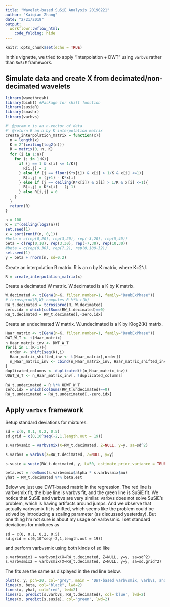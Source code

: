 ```yaml
---
title: "Wavelet-based SuSiE Analysis 20190221"
author: "Kaiqian Zhang"
date: "2/21/2019"
output: 
  workflowr::wflow_html:
    code_folding: hide
---
```



```r
knitr::opts_chunk$set(echo = TRUE)
```

In this vignette, we tried to apply "interpolation + DWT" using `varbvs` rather than `SuSiE` framework.

## Simulate data and create X from decimated/non-decimated wavelets

```r
library(wavethresh)
library(binhf) #Package for shift function
library(susieR)
library(smashr)
library(varbvs)
```

```r
#' @param x is an n-vector of data
#' @return R an n by K interpolation matrix
create_interpolation_matrix = function(x){
  n = length(x)
  K = 2^(ceiling(log2(n)))
  R = matrix(0, n, K)
  for (i in 1:n){
    for (j in 1:K){
      if (j == 1 & x[i] <= 1/K){
        R[i,j] = 1
      } else if (j == floor(K*x[i]) & x[i] > 1/K & x[i] <=1){
        R[i,j] = (j+1) - K*x[i]
      } else if (j == ceiling(K*x[i]) & x[i] > 1/K & x[i] <=1){
        R[i,j] = K*x[i] - (j-1)
      } else R[i,j] = 0
    }
  }
  return(R)
}
```

```r
n = 100
K = 2^(ceiling(log2(n)))
set.seed(1)
x = sort(runif(n, 0,1))
#beta = c(rep(0,20), rep(3,20), rep(-3,20), rep(5,40))
beta = c(rep(0,10), rep(3,30), rep(-7,30), rep(10,30))
#beta = c(rep(0,30), rep(7,2), rep(0,100-32))
set.seed(1)
y = beta + rnorm(n, sd=0.2)
```

Create an interpolation R matrix. R is an n by K matrix, where K=2^J.
```r
R = create_interpolation_matrix(x)
```

Create a decimated W matrix. W.decimated is a K by K matrix. 
```r
W.decimated <- t(GenW(n=K, filter.number=1, family="DaubExPhase"))
# tcrossprod(R,W) computes R %*% t(W)
RW_t.decimated = tcrossprod(R, W.decimated)
zero.idx = which(colSums(RW_t.decimated)==0)
RW_t.decimated = RW_t.decimated[,-zero.idx]
```

Create an undecimated W matrix. W.undecimated is a K by Klog2(K) matrix.
```r
Haar_matrix <- t(GenW(n=K, filter.number=1, family="DaubExPhase"))
DWT_W_T <- t(Haar_matrix)
n_Haar_matrix_inv <- DWT_W_T
for(i in 1:(K-1)){
  order <- shift(seq(K),i)
  Haar_matrix_shifted_inv <- t(Haar_matrix[,order])
  n_Haar_matrix_inv <- cbind(n_Haar_matrix_inv, Haar_matrix_shifted_inv) #Each column is a basis for sparse regression
}
duplicated_columns <- duplicated(t(n_Haar_matrix_inv))
UDWT_W_T <- n_Haar_matrix_inv[, !duplicated_columns]
```

```r
RW_t.undecimated = R %*% UDWT_W_T
zero.idx = which(colSums(RW_t.undecimated)==0)
RW_t.undecimated = RW_t.undecimated[,-zero.idx]
```

## Apply `varbvs` framework 

Setup standard deviations for mixtures.
```r
sd = c(0, 0.1, 0.2, 0.5)
sd.grid = c(0,10^seq(-2,1,length.out = 19))
```

```r
s.varbvsmix = varbvsmix(X=RW_t.decimated, Z=NULL, y=y, sa=sd^2)
```

```r
s.varbvs = varbvs(X=RW_t.decimated, Z=NULL, y=y)
```

```r
s.susie = susie(RW_t.decimated, y, L=50, estimate_prior_variance = TRUE, optimV_method = 'optim')
```

```r
beta.est = rowSums(s.varbvsmix$alpha * s.varbvsmix$mu)
yhat = RW_t.decimated %*% beta.est
```

Below we just use DWT-based matrix in the regression. The red line is varbvsmix fit, the blue line is varbvs fit, and the green line is SuSiE fit. We notice that SuSiE and varbvs are very similar. varbvs does not solve SuSiE's problem, which is having artifacts around jumps. And we observe that actually varbvsmix fit is shifted, which seems like the problem could be solved by introducing a scaling parameter (as discussed yesterday). But one thing I'm not sure is about my usage on varbvsmix. I set standard deviations for mixtures as 

```
sd = c(0, 0.1, 0.2, 0.5)
sd.grid = c(0,10^seq(-2,1,length.out = 19))
```

and perform varbvsmix using both kinds of sd like

```
s.varbvsmix1 = varbvsmix(X=RW_t.decimated, Z=NULL, y=y, sa=sd^2)
s.varbvsmix2 = varbvsmix(X=RW_t.decimated, Z=NULL, y=y, sa=sd.grid^2)
```
The fits are the same as displayed in the red line below. 

```r
plot(x, y, pch=20, col="grey", main = "DWT-based varbvsmix, varbvs, and SuSiE fit")
lines(x, beta, col="black", lwd=2)
lines(x, yhat, col='red', lwd=2)
lines(x, predict(s.varbvs, RW_t.decimated), col='blue', lwd=2)
lines(x, predict(s.susie), col="green", lwd=2)
```



